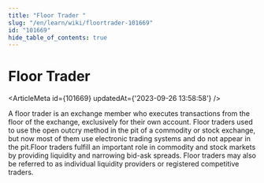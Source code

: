 ```yaml
---
title: "Floor Trader "
slug: "/en/learn/wiki/floortrader-101669"
id: "101669"
hide_table_of_contents: true
---
```



# Floor Trader 

<ArticleMeta id={101669} updatedAt={'2023-09-26 13:58:58'} />
<div className='border-solid border-b border-t-0 my-4 border-[var(--ifm-color-gray-300)]' />

A floor trader is an exchange member who executes transactions from the floor of the exchange, exclusively for their own account. Floor traders used to use the open outcry method in the pit of a commodity or stock exchange, but now most of them use electronic trading systems and do not appear in the pit.Floor traders fulfill an important role in commodity and stock markets by providing liquidity and narrowing bid-ask spreads. Floor traders may also be referred to as individual liquidity providers or registered competitive traders.
